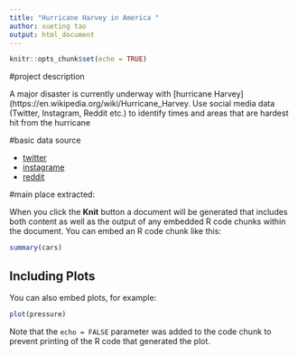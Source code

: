 ```yaml
---
title: "Hurricane Harvey in America "
author: xueting tao
output: html_document
---
```


```r
knitr::opts_chunk$set(echo = TRUE)
```

#project description

A major disaster is currently underway with [hurricane Harvey](https://en.wikipedia.org/wiki/Hurricane_Harvey. Use social media data (Twitter, Instagram, Reddit etc.) to identify times and areas that are hardest hit from the hurricane 

#basic data source

* [twitter](https://twitter.com/)
* [instagrame](https://www.instagram.com/?hl=en)
* [reddit](https://www.reddit.com/search?q=hurricane+harvey)

#main place extracted:




When you click the **Knit** button a document will be generated that includes both content as well as the output of any embedded R code chunks within the document. You can embed an R code chunk like this:

```r
summary(cars)
```

## Including Plots

You can also embed plots, for example:

```r
plot(pressure)
```

Note that the `echo = FALSE` parameter was added to the code chunk to prevent printing of the R code that generated the plot.
